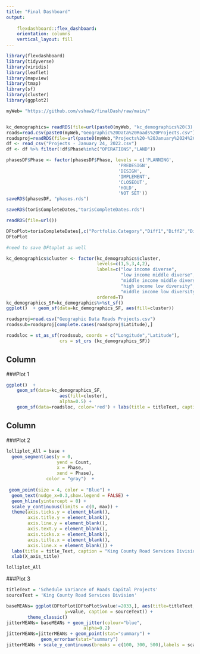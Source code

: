 ```yaml
---
title: "Final Dashboard"
output:   
  
    flexdashboard::flex_dashboard:
    orientation: columns
    vertical_layout: fill
---
```

```r
library(flexdashboard)
library(tidyverse)
library(viridis)
library(leaflet)
library(mapview)
library(tmap)
library(sf)
library(cluster)
library(ggplot2)

myWeb= "https://github.com/vshaw2/finalDash/raw/main/"


kc_demographics= readRDS(file=url(paste0(myWeb, "kc_demographics%20(3).rds")))
roads=read.csv(paste0(myWeb,"Geographic%20Data%20Roads%20Projects.csv"))
roadsproj=readRDS(file=url(paste0(myWeb,"Projects%20-%20January%2024%2C%202022.rds")))
df <- read_csv("Projects - January 24, 2022.csv")
df <- df %>% filter(!df$Phase%in%c("OPERATIONS","LAND"))
```

```r
phasesDF$Phase <- factor(phasesDF$Phase, levels = c('PLANNING',
                                          'PREDESIGN',
                                          'DESIGN',
                                          'IMPLEMENT',
                                          'CLOSEOUT',
                                          'HOLD',
                                          'NOT SET'))
saveRDS(phasesDF, "phases.rds")


```

```r
saveRDS(torisCompleteDates,"torisCompleteDates.rds")

readRDS(file=url())

DFtoPlot=torisCompleteDates[,c("Portfolio.Category","Diff1","Diff2","Diff3")]
DFtoPlot

#need to save DFtoplot as well 
```

```r
kc_demographics$cluster <- factor(kc_demographics$cluster,
                                  levels=c(1,5,3,4,2),
                                  labels=c("low income diverse",
                                           "low income middle diverse",
                                           "middle income middle diverse", 
                                           "high income low diversity", 
                                           "middle income low diversity"),
                                  ordered=T)
kc_demographics_SF=kc_demographics%>%st_sf()
ggplot()  + geom_sf(data=kc_demographics_SF, aes(fill=cluster))

roadsproj=read.csv("Geographic Data Roads Projects.csv")
roadssub=roadsproj[complete.cases(roadsproj$Latitude),]

roadsloc = st_as_sf(roadssub, coords = c("Longitude","Latitude"), 
                    crs = st_crs (kc_demographics_SF))
```

Column {data-width=600}
-----------------------------------------------------------------------

###Plot 1 
```r
ggplot()  + 
    geom_sf(data=kc_demographics_SF, 
                    aes(fill=cluster), 
                    alpha=0.5) +  
    geom_sf(data=roadsloc, color='red') + labs(title = titleText, caption = "King County") + theme(plot.title = element_text(hjust = 0.5)) + guides(fill=guide_legend(title="ESJ Score by Census Tract"))
```

Column {data-width=400}
-----------------------------------------------------------------------

###Plot 2
```r
lolliplot_All = base + 
  geom_segment(aes(y = 0, 
                   yend = Count, 
                   x = Phase, 
                   xend = Phase),
               color = "gray")  +
  
 geom_point(size = 4, color = "Blue") +
  geom_text(nudge_x=0.3,show.legend = FALSE) +
  geom_hline(yintercept = 0) +
  scale_y_continuous(limits = c(0, max)) + 
  theme(axis.ticks.y = element_blank(),
        axis.title.y = element_blank(),
        axis.line.y = element_blank(),
        axis.text.y = element_blank(),
        axis.ticks.x = element_blank(),
        axis.title.x = element_blank(),
        axis.line.x = element_blank()) +
  labs(title = title_Text, caption = "King County Road Services Division") +
  xlab(X_axis_title)

lolliplot_All
```

###Plot 3 
```r
titleText = 'Schedule Variance of Roads Capital Projects'
sourceText = 'King County Road Services Division'

baseMEANs= ggplot(DFtoPlot[DFtoPlot$value!=2033,], aes(title=titleText, x=Portfolio.Category,
                      y=value, caption = sourceText)) +
        theme_classic()
jitterMEANs= baseMEANs + geom_jitter(colour="blue",
                             alpha=0.2)
jitterMEANs=jitterMEANs + geom_point(stat="summary") +
             geom_errorbar(stat="summary")
jitterMEANs + scale_y_continuous(breaks = c(100, 300, 500),labels = scales::comma) + labs(title = titleText, caption = sourceText) + xlab("Engineering Unit") + ylab("Milestone Schedule Variance (Days)") + theme(plot.title = element_text(hjust = 0.5))
```

